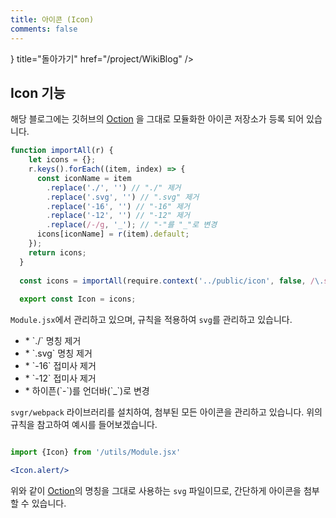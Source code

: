 ```yaml
---
title: 아이콘 (Icon)
comments: false
---
```



<Cards>
<Card icon={<Icon.arrow_left/>} title="돌아가기" href="/project/WikiBlog" />
</Cards>


## Icon 기능

해당 블로그에는 깃허브의 [Oction](https://primer.style/foundations/icons) 을 그대로 모듈화한 아이콘 저장소가 등록 되어 있습니다.

```jsx filename="utils/Module.jsx"
function importAll(r) {
    let icons = {};
    r.keys().forEach((item, index) => {
      const iconName = item
        .replace('./', '') // "./" 제거
        .replace('.svg', '') // ".svg" 제거
        .replace('-16', '') // "-16" 제거
        .replace('-12', '') // "-12" 제거
        .replace(/-/g, '_'); // "-"를 "_"로 변경
      icons[iconName] = r(item).default;
    });
    return icons;
  }
  
  const icons = importAll(require.context('../public/icon', false, /\.svg$/));
  
  export const Icon = icons;
```

`Module.jsx`에서 관리하고 있으며, 규칙을 적용하여 `svg`를 관리하고 있습니다.
<ul className="flex flex-col rounded-md bg-slate-100 p-2 gap-2">
<li>* `./` 명칭 제거</li>
<li>* `.svg` 명칭 제거</li>
<li>* `-16` 접미사 제거</li>
<li>* `-12` 접미사 제거</li>
<li>* 하이픈(`-`)를 언더바(`_`)로 변경</li>
</ul>


`svgr/webpack` 라이브러리를 설치하여, 첨부된 모든 아이콘을 관리하고 있습니다. 위의 규칙을 참고하여 예시를 들어보겠습니다. <br/>

```jsx filename="mdx"

import {Icon} from '/utils/Module.jsx'

<Icon.alert/>

```

<Preview>
<Icon.alert/>
</Preview>

위와 같이 [Oction](https://primer.style/foundations/icons)의 명칭을 그대로 사용하는 `svg` 파일이므로, 간단하게 아이콘을 첨부할 수 있습니다.



